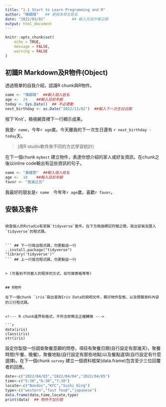 ```yaml
---
title: "1.1 Start to Learn Programming and R"
author: "陳穎暐"   ## 更換為學生姓名
date: "2022/03/01"            ## 輸入完成作業日期
output: html_document
---
```


```r
knitr::opts_chunk$set(
	echo = TRUE,
	message = FALSE,
	warning = FALSE
)
```

## 初識R Markdown及R物件(Object)

透過簡單的自我介紹，認識R chunk與R物件。

```r
name <- "陳穎暐"  ##輸入個人姓名
age <-  24    ##輸入目前年齡
today <- Sys.Date()  ## 不必更動
next_birthday <- as.Date("2022/11/02")  ##輸入下一次生日日期
```

按下'Knit'，檢視網頁裡下一行顯示成果。

我是`r name`，今年`r age`歲。今天離我的下一次生日還有 `r next_birthday - today`天。

> (用R studio軟件來不同的方式學習統計)



在下一個chunk `mybest` 建立物件，表達你想介紹的家人或好友資訊，在chunk之後以inline code輸出有這些資訊的句子。

<!---
非正規chunk
---
{r mybest：}
name <- 黃楊雯
年齡：18
喜愛動漫：鬼滅之刃
---
--->

<!--- 正規chunk --->

```r
name <- "黃楊雯"  ##輸入個人姓名
age <-  18    ##輸入目前年齡
favor <- "鬼滅之刃" 
```

我最好的朋友是`r name`　今年年`r age`歲，喜歡`r favor`。

## 安裝及套件

```

檢查個人的Rstudio有安裝`tidyverse`套件。在下方兩個標記符號之間，寫出安裝及匯入`tidyverse`的程式碼。


``` ## 下一行寫出程式碼，勿更動這一行
..install.package("tidyverse")
"library('tidyverse')"
``` ## 上一行寫完程式碼，勿更動這一行


> (可看到不同套入的程序的方式，如可做表格等等)


## R物件

在下一個chunk `iris`寫出查詢Iris Data的說明文件，顯示物件型態，以及預覽資料內容的三行程式碼。


<!--- R chunk邊界有格式，不符合即無法正確轉換 --->

```r
data(iris)
class(iris)
str(iris)

```


 

設定你製發一份調查聚餐意願的問卷，項目有聚餐日期(自行設定有那幾天)，聚餐時間(午餐、晚餐)，聚餐地點(自行設定有那些地點)以及餐點選項(自行設定有什麼選擇)。在下一個chunk `survey` 建立一個資料框架(data.frame)包含至少三位回覆者的回應。

```r
 
date<-c("2022/04/03","2022/04/04","2022/04/05")
time<-c("5:30","6:30","7:30")
locate<-c("Nandos","KFC","Sushi King")
type<-c("western","fast food","japanese")
data.frame(date,time,locate,type) 
print(data)  ## 物件不加引號
```


